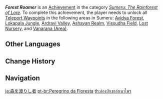 {{Achievement Infobox
|id           = 80161
|order id     = 161
|category     = Sumeru: The Rainforest of Lore
|description  = Unlock all [[Teleport Waypoint]]s in the following areas in [[Sumeru]]: [[Avidya Forest]], [[Lokapala Jungle]], [[Ardravi Valley]], [[Ashavan Realm]], [[Vissudha Field]], [[Lost Nursery]], and [[Vanarana (Area)]].
|requirements = 
|primogems    = 5
|tracking     = 
|topic        = Teleport Waypoints
|hidden       = 
|type         = 
}}
'''''Forest Roamer''''' is an [[Achievement]] in the category ''[[Sumeru: The Rainforest of Lore]]''. To complete this achievement, the player needs to unlock all [[Teleport Waypoints]] in the following areas in Sumeru: [[Avidya Forest]], [[Lokapala Jungle]], [[Ardravi Valley]], [[Ashavan Realm]], [[Vissudha Field]], [[Lost Nursery]], and [[Vanarana (Area)]].
<!--
==Gameplay Notes==

==Trivia==

==Video Guides==
{{EVT
|video1   = 
|caption1 = 
}}
-->
==Other Languages==
{{Other Languages
|en      = Forest Roamer
|zhs     = 漫卷琼林
|zhs_rm  = Mànjuǎn Qiónglín
|zht     = 漫捲瓊林
|zht_rm  = Mànjuǎn Qiónglín
|zh_tl   = 
|ja      = 森を渡りし者
|ja_rm   = Mori wo Watarishi Mono
|ja_tl   = Forest Roamer
|ko      = 숲을 배회하는 자
|ko_tl   = Forest Roamer
|es      = {{MC|Merodeador|Merodeadora|es}} de los bosques
|es_tl   = Forest {{MC|Marauder|mf=1}}
|fr      = Randonnée en forêt
|fr_tl   = Forest Hike
|ru      = Лесной странник
|ru_tl   = Forest Wanderer
|th      = ล่องป่าเขาลำเนาไพร
|th_rm   = 
|th_tl   = 
|vi      = Người Đi Rừng
|vi_tl   = 
|de      = Zwischen Wäldern hin und her
|de_tl   = Between Forests Back and Forth
|id      = Pengelana Hutan
|id_tl   = Forest Wanderer
|pt      = Peregrino da Floresta
|pt_tl   = 
|tr      = Orman Gezgini
|tr_tl   = Forest Traveler
|it      = Nomade della foresta
|it_tl   = 
}}

==Change History==
{{Change History|3.0}}
<!--
==References==
{{Reflist}}
-->
==Navigation==
{{Achievement Navbox}}

[[ja:森を渡りし者]]
[[pt-br:Peregrino da Floresta]]
[[th:ล่องป่าเขาลำเนาไพร]]